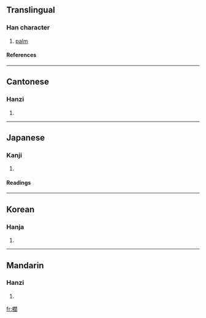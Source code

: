 {{see|榈}}

==Translingual==
===Han character===
{{Han char|rn=75|rad=木|as=15|sn=19|four=4792<sub>0</sub>|canj=木日弓口 (DANR)}}
# [[palm]]
====References====
{{Han ref|kx=0560.220|dkj=15815|dj=0949.200|hdz=21311.050|uh=6ADA|ud=27354|bh=C371|bd=50033}}

----
==Cantonese==
===Hanzi===
{{yue-hanzi|jyut=|y=leui4}}
# {{defn|Cantonese}}

----
==Japanese==
===Kanji===
{{ja-kanji|grade=|rs=木15}}
# {{defn|Japanese}} 
====Readings====
{{ja-readings|on=[[りょ]] (ryo), [[ろ]] (ro)|kun=[[かりん]] (karin)}}

----
==Korean==
===Hanja===
{{ko-hanja|hangeul=려>여|eumhun=|rv=ryeo>yeo|mr=ryŏ>yŏ|y=lye>ye}}
# {{defn|Korean}}

----
==Mandarin==
===Hanzi===
{{cmn-hanzi|sim=榈|pin=[[lǘ]] ([[lü2]])|wg=lü<sup>2</sup>}}
# {{defn|Mandarin}}

[[fr:櫚]]